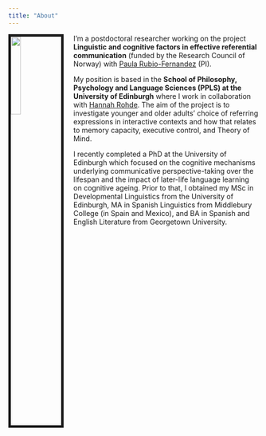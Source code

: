 ```yaml
---
title: "About"
---
```


<link rel="stylesheet" href="styles.css" type="text/css">

<img src="http://drmlong.github.io/grad.jpg" style="width:20%; border:5px solid; margin-right: 20px" align="left">

I'm a postdoctoral researcher working on the project  **Linguistic and cognitive factors in effective referential communication** (funded by the Research Council of Norway) with [Paula Rubio-Fernandez](https://www.hf.uio.no/ifikk/english/people/aca/philosophy/temporary/paulorf/ "Paula's page") (PI).  

My position is based in the **School of Philosophy, Psychology and Language Sciences (PPLS) at the University of Edinburgh** where I work in collaboration with [Hannah Rohde](http://www.lel.ed.ac.uk/~hrohde// "Hannah's page"). The aim of the project is to investigate younger and older adults' choice of referring expressions in interactive contexts and how that relates to memory capacity, executive control, and Theory of Mind. 

I recently completed a PhD at the University of Edinburgh which focused on the cognitive mechanisms underlying communicative perspective-taking over the lifespan and the impact of later-life language learning on cognitive ageing. Prior to that, I obtained my MSc in Developmental Linguistics from the University of Edinburgh, MA in Spanish Linguistics from Middlebury College (in Spain and Mexico), and BA in Spanish and English Literature from Georgetown University. 